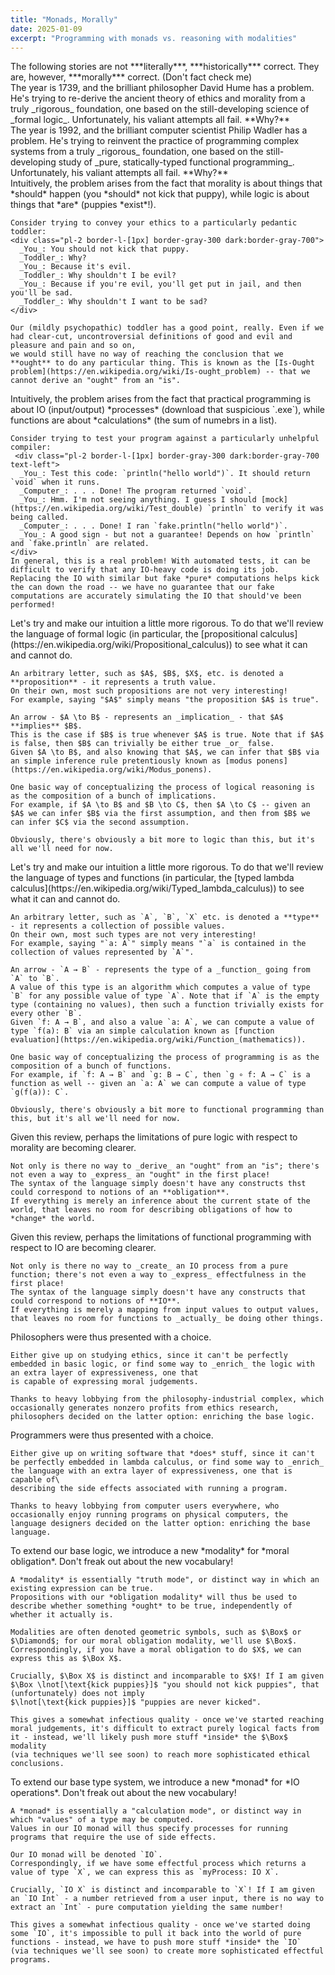 ```yaml
---
title: "Monads, Morally"
date: 2025-01-09
excerpt: "Programming with monads vs. reasoning with modalities"
---
```


<div class="text-center">
The following stories are not ***literally***, ***historically*** correct.   
They are, however, ***morally*** correct.  
<span class="opacity-70 text-sm">(Don't fact check me)</span>
</div>

<SplitParagraph>
  <div slot="left">
    The year is 1739, and the brilliant philosopher David Hume has a problem. 
    He's trying to re-derive the ancient theory of ethics and morality from a truly _rigorous_ foundation, one based on the still-developing science of _formal logic_.
    Unfortunately, his valiant attempts all fail. **Why?**
  </div>
  <div slot="right">
    The year is 1992, and the brilliant computer scientist Philip Wadler has a problem. 
    He's trying to reinvent the practice of programming complex systems from a truly _rigorous_ foundation, one based on the still-developing study of _pure, statically-typed functional programming_.
    Unfortunately, his valiant attempts all fail. **Why?**
  </div>
</SplitParagraph>
<SplitParagraph>
  <div slot="left">
    Intuitively, the problem arises from the fact that morality is about things that *should* happen (you *should* not kick that puppy), while logic is about things that *are* (puppies *exist*!).

    Consider trying to convey your ethics to a particularly pedantic toddler: 
    <div class="pl-2 border-l-[1px] border-gray-300 dark:border-gray-700">
      _You_: You should not kick that puppy.  
      _Toddler_: Why?   
      _You_: Because it's evil.  
      _Toddler_: Why shouldn't I be evil?   
      _You_: Because if you're evil, you'll get put in jail, and then you'll be sad.  
      _Toddler_: Why shouldn't I want to be sad?  
    </div>

    Our (mildly psychopathic) toddler has a good point, really. Even if we had clear-cut, uncontroversial definitions of good and evil and pleasure and pain and so on,
    we would still have no way of reaching the conclusion that we **ought** to do any particular thing. This is known as the [Is-Ought problem](https://en.wikipedia.org/wiki/Is-ought_problem) -- that we cannot derive an "ought" from an "is".
  </div>
  <div slot="right">
    Intuitively, the problem arises from the fact that practical programming is about IO (input/output) *processes* (download that suspicious `.exe`), while functions are about *calculations* (the sum of numebrs in a list).
  
    Consider trying to test your program against a particularly unhelpful compiler: 
     <div class="pl-2 border-l-[1px] border-gray-300 dark:border-gray-700 text-left">
      _You_: Test this code: `println("hello world")`. It should return `void` when it runs.  
      _Computer_: . . . Done! The program returned `void`.  
      _You_: Hmm. I'm not seeing anything. I guess I should [mock](https://en.wikipedia.org/wiki/Test_double) `println` to verify it was being called.  
      _Computer_: . . . Done! I ran `fake.println("hello world")`.  
      _You_: A good sign - but not a guarantee! Depends on how `println` and `fake.println` are related.
    </div>
    In general, this is a real problem! With automated tests, it can be difficult to verify that any IO-heavy code is doing its job.
    Replacing the IO with similar but fake *pure* computations helps kick the can down the road -- we have no guarantee that our fake computations are accurately simulating the IO that should've been performed!
  </div>
</SplitParagraph>
<SplitParagraph>
  <div slot="left">
    Let's try and make our intuition a little more rigorous. To do that we'll review the language of formal logic (in particular, the [propositional calculus](https://en.wikipedia.org/wiki/Propositional_calculus)) to see what it can and cannot do. 

    An arbitrary letter, such as $A$, $B$, $X$, etc. is denoted a **proposition** - it represents a truth value.
    On their own, most such propositions are not very interesting!
    For example, saying "$A$" simply means "the proposition $A$ is true".

    An arrow - $A \to B$ - represents an _implication_ - that $A$ **implies** $B$. 
    This is the case if $B$ is true whenever $A$ is true. Note that if $A$ is false, then $B$ can trivially be either true _or_ false.
    Given $A \to B$, and also knowing that $A$, we can infer that $B$ via an simple inference rule pretentiously known as [modus ponens](https://en.wikipedia.org/wiki/Modus_ponens).
  
    One basic way of conceptualizing the process of logical reasoning is as the composition of a bunch of implications. 
    For example, if $A \to B$ and $B \to C$, then $A \to C$ -- given an $A$ we can infer $B$ via the first assumption, and then from $B$ we can infer $C$ via the second assumption.

    Obviously, there's obviously a bit more to logic than this, but it's all we'll need for now. 
  </div>
  <div slot="right">
    Let's try and make our intuition a little more rigorous. To do that we'll review the language of types and functions (in particular, the [typed lambda calculus](https://en.wikipedia.org/wiki/Typed_lambda_calculus)) to see what it can and cannot do.
  
    An arbitrary letter, such as `A`, `B`, `X` etc. is denoted a **type** - it represents a collection of possible values. 
    On their own, most such types are not very interesting!
    For example, saying "`a: A`" simply means "`a` is contained in the collection of values represented by `A`".

    An arrow - `A → B` - represents the type of a _function_ going from `A` to `B`.
    A value of this type is an algorithm which computes a value of type `B` for any possible value of type `A`. Note that if `A` is the empty type (containing no values), then such a function trivially exists for every other `B`. 
    Given `f: A → B`, and also a value `a: A`, we can compute a value of type `f(a): B` via an simple calculation known as [function evaluation](https://en.wikipedia.org/wiki/Function_(mathematics)).
  
    One basic way of conceptualizing the process of programming is as the composition of a bunch of functions. 
    For example, if `f: A → B` and `g: B → C`, then `g ∘ f: A → C` is a function as well -- given an `a: A` we can compute a value of type `g(f(a)): C`.

    Obviously, there's obviously a bit more to functional programming than this, but it's all we'll need for now. 
  </div>
</SplitParagraph>
<SplitParagraph>
  <div slot="left">
    Given this review, perhaps the limitations of pure logic with respect to morality are becoming clearer.  

    Not only is there no way to _derive_ an "ought" from an "is"; there's not even a way to _express_ an "ought" in the first place! 
    The syntax of the language simply doesn't have any constructs thst could correspond to notions of an **obligation**.
    If everything is merely an inference about the current state of the world, that leaves no room for describing obligations of how to *change* the world.
  </div>
  <div slot="right">
    Given this review, perhaps the limitations of functional programming with respect to IO are becoming clearer.  

    Not only is there no way to _create_ an IO process from a pure function; there's not even a way to _express_ effectfulness in the first place!
    The syntax of the language simply doesn't have any constructs that could correspond to notions of **IO**. 
    If everything is merely a mapping from input values to output values, that leaves no room for functions to _actually_ be doing other things.

  </div>
</SplitParagraph>
<SplitParagraph>
<div slot="left">
    Philosophers were thus presented with a choice.

    Either give up on studying ethics, since it can't be perfectly embedded in basic logic, or find some way to _enrich_ the logic with an extra layer of expressiveness, one that
    is capable of expressing moral judgements. 

    Thanks to heavy lobbying from the philosophy-industrial complex, which occasionally generates nonzero profits from ethics research, philosophers decided on the latter option: enriching the base logic. 
  </div>
  <div slot="right">
    Programmers were thus presented with a choice.

    Either give up on writing software that *does* stuff, since it can't be perfectly embedded in lambda calculus, or find some way to _enrich_ the language with an extra layer of expressiveness, one that is capable of\
    describing the side effects associated with running a program. 

    Thanks to heavy lobbying from computer users everywhere, who occasionally enjoy running programs on physical computers, the language designers decided on the latter option: enriching the base language.
  </div>
</SplitParagraph>
<SplitParagraph>
  <div slot="left">
    To extend our base logic, we introduce a new *modality* for *moral obligation*. Don't freak out about the new vocabulary!
    
    A *modality* is essentially "truth mode", or distinct way in which an existing expression can be true. 
    Propositions with our *obligation modality* will thus be used to describe whether something *ought* to be true, independently of whether it actually is. 
    
    Modalities are often denoted geometric symbols, such as $\Box$ or $\Diamond$; for our moral obligation modality, we'll use $\Box$. 
    Correspondingly, if you have a moral obligation to do $X$, we can express this as $\Box X$.

    Crucially, $\Box X$ is distinct and incomparable to $X$! If I am given $\Box \lnot[\text{kick puppies}]$ "you should not kick puppies", that (unfortunately) does not imply 
    $\lnot[\text{kick puppies}]$ "puppies are never kicked".

    This gives a somewhat infectious quality - once we've started reaching moral judgements, it's difficult to extract purely logical facts from it - instead, we'll likely push more stuff *inside* the $\Box$ modality
    (via techniques we'll see soon) to reach more sophisticated ethical conclusions. 
  </div>
  <div slot="right">
    To extend our base type system, we introduce a new *monad* for *IO operations*.  Don't freak out about the new vocabulary! 
    
    A *monad* is essentially a "calculation mode", or distinct way in which "values" of a type may be computed. 
    Values in our IO monad will thus specify processes for running programs that require the use of side effects. 
    
    Our IO monad will be denoted `IO`. 
    Correspondingly, if we have some effectful process which returns a value of type `X`, we can express this as `myProcess: IO X`.

    Crucially, `IO X` is distinct and incomparable to `X`! If I am given an `IO Int` - a number retrieved from a user input, there is no way to extract an `Int` - pure computation yielding the same number! 
    
    This gives a somewhat infectious quality - once we've started doing some `IO`, it's impossible to pull it back into the world of pure functions - instead, we have to push more stuff *inside* the `IO` 
    (via techniques we'll see soon) to create more sophisticated effectful programs. 
  </div>
</SplitParagraph>
<SplitParagraph>
  <div slot="left">
   
  </div>
  <div slot="right">
   
  </div>
</SplitParagraph>
<SplitParagraph>
  <div slot="left">
   
  </div>
  <div slot="right">
   
  </div>
</SplitParagraph>
<SplitParagraph>
  <div slot="left">
   
  </div>
  <div slot="right">
   
  </div>
</SplitParagraph>
<SplitParagraph>
  <div slot="left">
   
  </div>
  <div slot="right">
   
  </div>
</SplitParagraph>
<SplitParagraph>
  <div slot="left">
   
  </div>
  <div slot="right">
   
  </div>
</SplitParagraph>